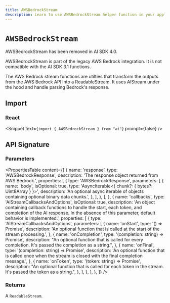 ---
title: AWSBedrockStream
description: Learn to use AWSBedrockStream helper function in your application.
---

# `AWSBedrockStream`

<Note type="warning">AWSBedrockStream has been removed in AI SDK 4.0.</Note>

<Note type="warning">
  AWSBedrockStream is part of the legacy AWS Bedrock integration. It is not
  compatible with the AI SDK 3.1 functions.
</Note>

The AWS Bedrock stream functions are utilties that transform the outputs from the AWS Bedrock API into a ReadableStream. It uses AIStream under the hood and handle parsing Bedrock's response.

## Import

### React

<Snippet text={`import { AWSBedrockStream } from "ai"`} prompt={false} />

## API Signature

### Parameters

<PropertiesTable
  content={[
    {
      name: 'response',
      type: 'AWSBedrockResponse',
      description: 'The response object returned from AWS Bedrock.',
      properties: [
        {
          type: 'AWSBedrockResponse',
          parameters: [
            {
              name: 'body',
              isOptional: true,
              type: 'AsyncIterable<{ chunk?: { bytes?: Uint8Array } }>',
              description:
                'An optional async iterable of objects containing optional binary data chunks.',
            },
          ],
        },
      ],
    },
    {
      name: 'callbacks',
      type: 'AIStreamCallbacksAndOptions',
      isOptional: true,
      description:
        'An object containing callback functions to handle the start, each token, and completion of the AI response. In the absence of this parameter, default behavior is implemented.',
      properties: [
        {
          type: 'AIStreamCallbacksAndOptions',
          parameters: [
            {
              name: 'onStart',
              type: '() => Promise<void>',
              description:
                'An optional function that is called at the start of the stream processing.',
            },
            {
              name: 'onCompletion',
              type: '(completion: string) => Promise<void>',
              description:
                "An optional function that is called for every completion. It's passed the completion as a string.",
            },
            {
              name: 'onFinal',
              type: '(completion: string) => Promise<void>',
              description:
                'An optional function that is called once when the stream is closed with the final completion message.',
            },
            {
              name: 'onToken',
              type: '(token: string) => Promise<void>',
              description:
                "An optional function that is called for each token in the stream. It's passed the token as a string.",
            },
          ],
        },
      ],
    },
  ]}
/>

### Returns

A `ReadableStream`.
